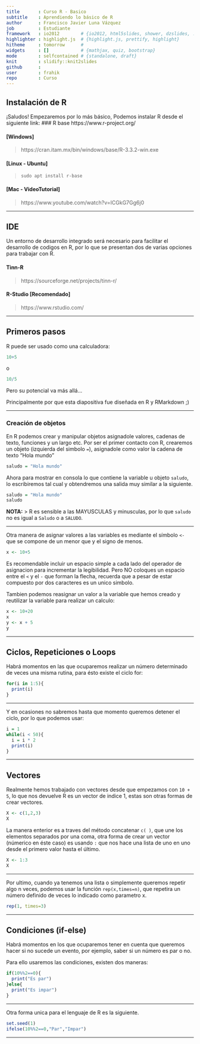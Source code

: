 ```yaml
---
title       : Curso R - Basico
subtitle    : Aprendiendo lo básico de R
author      : Francisco Javier Luna Vázquez
job         : Estudiante
framework   : io2012        # {io2012, html5slides, shower, dzslides, ...}
highlighter : highlight.js  # {highlight.js, prettify, highlight}
hitheme     : tomorrow      # 
widgets     : []            # {mathjax, quiz, bootstrap}
mode        : selfcontained # {standalone, draft}
knit        : slidify::knit2slides
github      :
user        : frahik
repo        : Curso
---
```


## Instalación de R
¡Saludos!
Empezaremos por lo más básico, Podemos instalar R desde el siguiente link:
### R base
https://www.r-project.org/

#### [Windows]
> https://cran.itam.mx/bin/windows/base/R-3.3.2-win.exe

#### [Linux - Ubuntu]
> `sudo apt install r-base`

#### [Mac - VideoTutorial]
> https://www.youtube.com/watch?v=ICGkG7Gg6j0

---

## IDE
Un entorno de desarrollo integrado será necesario para facilitar el desarrollo de codigos en R, por lo que se presentan dos de varias opciones para trabajar con R.

#### Tinn-R
> https://sourceforge.net/projects/tinn-r/

#### R-Studio [Recomendado]
> https://www.rstudio.com/

----

## Primeros pasos
R puede ser usado como una calculadora:
```R
10+5
```
o
```R
10/5
```
Pero su potencial va más allá...

Principalmente por que esta diapositiva fue diseñada en R y RMarkdown ;)

-----

### Creación de objetos

En R podemos crear y manipular objetos asignadole valores, cadenas de texto, funciones y un largo etc.
Por ser el primer contacto con R, crearemos un objeto (izquierda del simbolo `=`), asignadole como valor la cadena de texto "Hola mundo"
```R
saludo = "Hola mundo"
```
Ahora para mostrar en consola lo que contiene la variable u objeto `saludo`, lo escribiremos tal cual y obtendremos una salida muy similar a la siguiente.
```R
saludo = "Hola mundo"
saludo
```

**NOTA:**
> R es sensible a las MAYUSCULAS y minusculas, por lo que `saludo` no es igual a `Saludo` o a `SALUDO`.

---

Otra manera de asignar valores a las variables es mediante el símbolo `<-` que se compone de un menor que y el signo de menos.

```R
x <- 10+5
```

Es recomendable incluir un espacio simple a cada lado del operador de asignacion para incrementar la legibilidad. Pero NO coloques un espacio entre el `<` y el `-` que forman la flecha, recuerda que a pesar de estar compuesto por dos caracteres es un unico simbolo.

Tambien podemos reasignar un valor a la variable que hemos creado y reutilizar la variable para realizar un calculo:
```R
x <- 10+20
x
y <- x + 5
y
```

---

## Ciclos, Repeticiones o Loops

Habrá momentos en las que ocuparemos realizar un número determinado de veces una misma rutina, para ésto existe el ciclo for:

```R
for(i in 1:5){
  print(i)
}
```

----

Y en ocasiones no sabremos hasta que momento queremos detener el ciclo, por lo que podemos usar:

```R
i = 1
while(i < 50){
  i = i * 2
  print(i)
}
```

---

## Vectores

Realmente hemos trabajado con vectores desde que empezamos con `10 + 5`, lo que nos devuelve R es un vector de indice 1, estas son otras formas de crear vectores.

```R
X <- c(1,2,3)
X
```

La manera enterior es a traves del método concatenar `c( )`, que une los elementos separados por una coma, otra forma de crear un vector (númerico en éste caso) es usando `:` que nos hace una lista de uno en uno desde el primero valor hasta el último.
```R
X <- 1:3
X
```

----

Por ultimo,  cuando ya tenemos una lista o simplemente queremos repetir algo n veces, podemos usar la función `rep(x,times=n)`, que repetira un número definido de veces lo indicado como parametro x.
```R
rep(1, times=3) 
```

----

## Condiciones (if-else)
Habrá momentos en los que ocuparemos tener en cuenta que queremos hacer si no sucede un evento, por ejemplo, saber si un número es par o no.

Para ello usaremos las condiciones, existen dos maneras:
```R
if(10%%2==0){
  print("Es par")
}else{
  print("Es impar")
}
```

---

Otra forma unica para el lenguaje de R es la siguiente.
```R
set.seed(1)
ifelse(10%%2==0,"Par","Impar") 
```

---